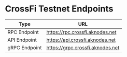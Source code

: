 # CrossFi Testnet Endpoints

| Type                  | URL                             |
| ----                  | ---                             | 
| RPC Endpoint          | https://rpc.crossfi.aknodes.net  |
| API Endpoint          | https://api.crossfi.aknodes.net  |
| gRPC Endpoint         | https://grpc.crossfi.aknodes.net |